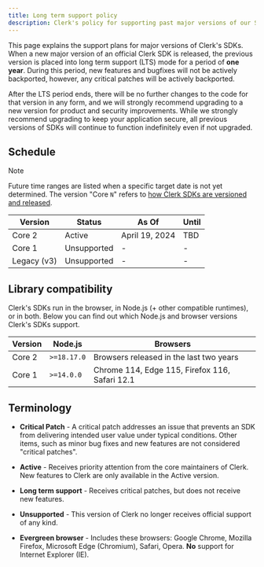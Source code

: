 ```yaml
---
title: Long term support policy
description: Clerk's policy for supporting past major versions of our SDKs
---
```


This page explains the support plans for major versions of Clerk's SDKs. When a new major version of an official Clerk SDK is released, the previous version is placed into long term support (LTS) mode for a period of **one year**. During this period, new features and bugfixes will not be actively backported, however, any critical patches will be actively backported.

After the LTS period ends, there will be no further changes to the code for that version in any form, and we will strongly recommend upgrading to a new version for product and security improvements. While we strongly recommend upgrading to keep your application secure, all previous versions of SDKs will continue to function indefinitely even if not upgraded.

## Schedule

> [!NOTE]
> Future time ranges are listed when a specific target date is not yet determined. The version "Core `N`" refers to [how Clerk SDKs are versioned and released](/docs/guides/development/upgrading/sdk-versioning).

| Version | Status | As Of | Until |
| - | - | - | - |
| Core 2 | Active | April 19, 2024 | TBD |
| Core 1 | Unsupported | - | - |
| Legacy (v3) | Unsupported | - | - |

## Library compatibility

Clerk's SDKs run in the browser, in Node.js (+ other compatible runtimes), or in both. Below you can find out which Node.js and browser versions Clerk's SDKs support.

| Version | Node.js | Browsers |
| - | - | - |
| Core 2 | `>=18.17.0` | Browsers released in the last two years |
| Core 1 | `>=14.0.0` | Chrome 114, Edge 115, Firefox 116, Safari 12.1 |

## Terminology

- **Critical Patch** - A critical patch addresses an issue that prevents an SDK from delivering intended user value under typical conditions. Other items, such as minor bug fixes and new features are not considered "critical patches".

- **Active** - Receives priority attention from the core maintainers of Clerk. New features to Clerk are only available in the Active version.

- **Long term support** - Receives critical patches, but does not receive new features.

- **Unsupported** - This version of Clerk no longer receives official support of any kind.

- **Evergreen browser** - Includes these browsers: Google Chrome, Mozilla Firefox, Microsoft Edge (Chromium), Safari, Opera. **No** support for Internet Explorer (IE).

